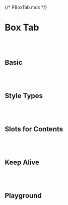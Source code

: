 {/* PBoxTab.mdx */}



<Meta of={PBoxTabStories} />


# Box Tab
<br/>
<br/>

## Basic
<Canvas of={PBoxTabStories.Basic} />

<br/>
<br/>


## Style Types
<Canvas of={PBoxTabStories.StyleTypes} />

<br/>
<br/>


## Slots for Contents
<Canvas of={PBoxTabStories.SlotsforContents} />

<br/>
<br/>

## Keep Alive
<Canvas of={PBoxTabStories.KeepAlive} />

<br/>
<br/>

## Playground
<Canvas of={PBoxTabStories.Playground} />
<Controls of={PBoxTabStories.Playground} />

